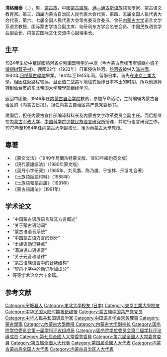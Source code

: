 '''清格爾泰'''（{{Lang-mn|{{MongolUnicode|ᠴᠢᠩᠭᠡᠯᠲᠡᠢ|v|k=Чингэлтэй}}}}，{{生卒|1924年|6月12日|2013年|12月27日|catIdx=Qing}}），男，[[蒙古族|蒙古族]]，中國[[蒙古語族|蒙古語族]]、[[满—通古斯语族|满—通古斯语族]]語言學家、蒙古语文教育家。第三、四届内蒙古自治区人民代表大会代表，第四、五届全国人民代表大会代表，第六、七届全国人民代表大会常务委员会委员。曾任[[内蒙古大学|内蒙古大学]]语言文学系语言教授，国际蒙古学协会副主席、匈牙利东方学会名誉会员、中国民族语言学会副会长、内蒙古国际文化交流中心副理事长。

== 生平 ==
1924年生於[[中華民國大陸時期|中華民國]][[熱河省_(中華民國)|熱河省]][[卓索圖盟|卓索圖盟]][[喀喇沁中旗|喀喇沁中旗]]（今[[內蒙古|內蒙古]][[赤峰市|赤峰市]][[寧城縣|寧城縣]][[小城子镇_(宁城县)|小城子镇]][[柳树营子村|柳树营子村]]）。民國22年（1933年）日軍侵佔熱河，[[熱河省_(滿洲國)|熱河省]]被併入[[滿洲國|滿洲國]]。1940年[[归绥蒙古學院|归绥蒙古學院]]畢業。1941年至1945年间，留學日本。首先在[[東京工業大學|東京工業大學]]，但因往返路程较远，且正值二战美军地毯式轰炸日本本土的时期，所以他选择转到[[仙台市|仙台市]]的[[東北帝大|东北帝国大学]]理學部继续学习。

返回中國後，1946年任[[内蒙古自治学院|内蒙古自治学院]]教员，参加革命活动，主持编辑内蒙古自治区的《内蒙古日报》，担任内蒙古自治区共产党党委秘书。

建国后，担任内蒙古宣传部编译科科长及内蒙古文字改革委员会副主任。而后相继在[[内蒙古军政大学|内蒙古军政大学]]、[[中国社会科学院少数民族语言研究所|中国科学院少数民族语言研究所]]授课，并进行语言研究工作。1973年至1984年任[[内蒙古大学|内蒙古大学]]副校长，後为[[內蒙古大學|內蒙古大學]]教授。{{参|1={{Cite book|title=《中国大百科全书》|language=zh-cn}}}}

== 專著 ==
* 《蒙文文法》（1949年烏蘭浩特蒙文版、1963年紐約英文版）
* 《現代蒙語語法》（1980年蒙文版）
* 《契丹小字研究》（1985年，刘凤翥、陈乃雄、于宝林、邢复礼合著）
* 《土族語話語材料》（1988年）
* 《土族語和蒙古語》（1991年）
* 《蒙古語語法》（1991年）

== 学术论文 ==
* “中国蒙古语族语言及其方言概述”
* “关于蒙古语动词”
* “蒙古语语音系统”
* “中国蒙古语方言的划分”
* “土族语动词特点”
* “满洲语口语语音”
* “关于元音和谐律”
* “蒙古语族语言中的音势结构”
* “契丹小字中的动词附加成分”
* 等等学术论文六十余篇。

== 参考文献 ==
{{RefFoot}}

{{国务院学位委员会第一届学科评议组/文学}}
{{国务院学位委员会第二届学科评议组/文学}}
{{Navboxes
| title  = 清格尔泰在[[中国语言学会|中国语言学会]]的职务
| list1  =
{{中国语言学会第一届理事会}}
}}

{{Authority control}}
{{DEFAULTSORT:Chinggeltei}}
[[Category:宁城县人|Category:宁城县人]]
[[Category:東北大學校友_(日本)|Category:東北大學校友 (日本)]]
[[Category:東京工業大學校友|Category:東京工業大學校友]]
[[Category:中华民国大陆时期报纸编辑|Category:中华民国大陆时期报纸编辑]]
[[Category:蒙古族中国共产党党员|Category:蒙古族中国共产党党员]]
[[Category:中华人民共和国语言学家|Category:中华人民共和国语言学家]]
[[Category:中国语言学会常务理事|Category:中国语言学会常务理事]]
[[Category:蒙古學家|Category:蒙古學家]]
[[Category:內蒙古大學教授|Category:內蒙古大學教授]]
[[Category:内蒙古大学副校长|Category:内蒙古大学副校长]]
[[Category:国务院学位委员会第一届学科评议组成员|Category:国务院学位委员会第一届学科评议组成员]]
[[Category:国务院学位委员会第二届学科评议组成员|Category:国务院学位委员会第二届学科评议组成员]]
[[Category:第七屆全國人大常委會委員|Category:第七屆全國人大常委會委員]]
[[Category:第六屆全國人大常委會委員|Category:第六屆全國人大常委會委員]]
[[Category:第五屆全國人大代表|Category:第五屆全國人大代表]]
[[Category:第四屆全國人大代表|Category:第四屆全國人大代表]]
[[Category:内蒙古蒙古族全国人大代表|Category:内蒙古蒙古族全国人大代表]]
[[Category:内蒙古自治区人大代表|Category:内蒙古自治区人大代表]]